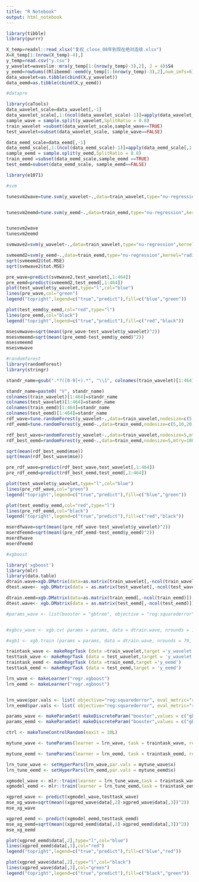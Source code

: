 ```yaml
---
title: "R Notebook"
output: html_notebook
---
```


```r
library(tibble)
library(purrr)

X_temp=readxl::read_xlsx("复权_close_08年到现在绝对连续.xlsx")
X=X_temp[1:(nrow(X_temp)-4),]
y_temp=read.csv("y.csv")
y_wavelet=waveslim::mra(y_temp[1:(nrow(y_temp)-3),2], J = 4)$S4
y_eemd=rowSums((Rlibeemd::eemd(y_temp[1:(nrow(y_temp)-3),2],num_imfs=6))[,5:6])
data_wavelet=as.tibble(cbind(X,y_wavelet))
data_eemd=as.tibble(cbind(X,y_eemd))
```

```r
#datapre

library(caTools)
data_wavelet_scale=data_wavelet[,-1]
data_wavelet_scale[,1:(ncol(data_wavelet_scale)-1)]=apply(data_wavelet_scale[,1:(ncol(data_wavelet_scale)-1)],2,scale)
sample_wave = sample.split(y_wavelet,SplitRatio = 0.8)
train_wavelet =subset(data_wavelet_scale,sample_wave==TRUE)
test_wavelet=subset(data_wavelet_scale, sample_wave==FALSE)

data_eemd_scale=data_eemd[,-1]
data_eemd_scale[,1:(ncol(data_eemd_scale)-1)]=apply(data_eemd_scale[,1:(ncol(data_eemd_scale)-1)],2,scale)
sample_eemd = sample.split(y_eemd,SplitRatio = 0.8)
train_eemd =subset(data_eemd_scale,sample_eemd ==TRUE)
test_eemd=subset(data_eemd_scale, sample_eemd==FALSE)
```

```r
library(e1071)

#svm

tunesvm2wave=tune.svm(y_wavelet~.,data=train_wavelet,type="nu-regression",kernel="radial",gamma=c(0.001,0.01,0.1,1),cost=c(1,5,10,15),nu=c(0.01,0.2,0.5,0.8),scale=F,tunecontrol=tune.control(sampling="cross",cross=10))$best.parameters


tunesvm2eemd=tune.svm(y_eemd~.,data=train_eemd,type="nu-regression",kernel="radial",gamma=c(0.001,0.01,0.1,1),cost=c(1,5,10,15),nu=c(0.01,0.2,0.5,0.8),scale=F,tunecontrol=tune.control(sampling="cross",cross=10))$best.parameters



```
```r
tunesvm2wave
tunesvm2eemd
```

```r

svmwave2=svm(y_wavelet~.,data=train_wavelet,type="nu-regression",kernel="radial",gamma=0.001,cost=10,nu=0.8,cross=10)

svmeemd2=svm(y_eemd~.,data=train_eemd,type="nu-regression",kernel="radial",gamma=0.001,cost=5,nu=0.8,cross=10)
sqrt(svmeemd2$tot.MSE)
sqrt(svmwave2$tot.MSE)
```


```r
pre_wave=predict(svmwave2,test_wavelet[,1:464])
pre_eemd=predict(svmeemd2,test_eemd[,1:464])
plot(test_wavelet$y_wavelet,type="l",col="blue")
lines(pre_wave,col="green")
legend("topright",legend=c("true","predict"),fill=c("blue","green"))

plot(test_eemd$y_eemd,col="red",type="l")
lines(pre_eemd,col="black")
legend("topright",legend=c("true","predict"),fill=c("red","black"))

msesvmwave=sqrt(mean((pre_wave-test_wavelet$y_wavelet)^2))
msesvmeemd=sqrt(mean((pre_eemd-test_eemd$y_eemd)^2))
msesvmeemd
msesvmwave

```

```r
#randomforest
library(randomForest)
library(stringr)

standr_name=gsub(".*?([0-9]+).*", "\\1", colnames(train_wavelet)[1:464])

standr_name=paste0( "V", standr_name)
colnames(train_wavelet)[1:464]=standr_name
colnames(test_wavelet)[1:464]=standr_name
colnames(train_eemd)[1:464]=standr_name
colnames(test_eemd)[1:464]=standr_name
rdf_wave=tune.randomForest(y_wavelet~.,data=train_wavelet,nodesize=c(5,10,20,40),mtry=c(50,100,200,400),ntree=c(100,500,1000),tune.control(cross=5))
rdf_eemd=tune.randomForest(y_eemd~.,data=train_eemd,nodesize=c(5,10,20,40),mtry=c(50,100,200,400),ntree=c(100,500,1000),tune.control(cross=5))
```

```r
rdf_best_wave=randomForest(y_wavelet~.,data=train_wavelet,nodesize=5,mtry=50,ntree=100)
rdf_best_eemd=randomForest(y_eemd~.,data=train_eemd,nodesize=5,mtry=100,ntree=500)

sqrt(mean(rdf_best_eemd$mse))
sqrt(mean(rdf_best_wave$mse))

pre_rdf_wave=predict(rdf_best_wave,test_wavelet[,1:464])
pre_rdf_eemd=predict(rdf_best_eemd,test_eemd[,1:464])

plot(test_wavelet$y_wavelet,type="l",col="blue")
lines(pre_rdf_wave,col="green")
legend("topright",legend=c("true","predict"),fill=c("blue","green"))

plot(test_eemd$y_eemd,col="red",type="l")
lines(pre_rdf_eemd,col="black")
legend("topright",legend=c("true","predict"),fill=c("red","black"))

mserdfwave=sqrt(mean((pre_rdf_wave-test_wavelet$y_wavelet)^2))
mserdfeemd=sqrt(mean((pre_rdf_eemd-test_eemd$y_eemd)^2))
mserdfwave
mserdfeemd
```
```r
#xgboost

library('xgboost')
library(mlr)
library(data.table)
dtrain.wave=xgb.DMatrix(data=as.matrix(train_wavelet[,-ncol(train_wavelet)]),label=(train_wavelet$y_wavelet))
dtest.wave<- xgb.DMatrix(data = as.matrix(test_wavelet[,-ncol(test_wavelet)]),label=test_wavelet$y_wavelet)

dtrain.eemd=xgb.DMatrix(data=as.matrix(train_eemd[,-ncol(train_eemd)]),label=(train_eemd$y_eemd))
dtest.wave<- xgb.DMatrix(data = as.matrix(test_eemd[,-ncol(test_eemd)]),label=test_eemd$y_eemd)

#params_wave <- list(booster = "gbtree", objective = "reg:squarederror", eta=0.3, gamma=0, max_depth=6, min_child_weight=1, subsample=1, colsample_bytree=1)


#xgbcv_wave <- xgb.cv( params = params, data = dtrain.wave, nrounds = 100, nfold = 5, showsd = T, stratified = T, print.every.n = 10, early.stop.round = 20, maximize = F)

#xgb1 <- xgb.train (params = params, data = dtrain.wave, nrounds = 79, watchlist = list(val=dtest.wave,train=dtrain.wave), print.every.n = 10, early.stop.round = 10, maximize = F)

```

```r




traintask_wave <- makeRegrTask (data =train_wavelet,target ='y_wavelet')
testtask_wave <- makeRegrTask (data = test_wavelet,target = 'y_wavelet')
traintask_eemd <- makeRegrTask (data =train_eemd,target ='y_eemd')
testtask_eemd <- makeRegrTask (data = test_eemd,target = 'y_eemd')

lrn_wave <- makeLearner("regr.xgboost")
lrn_eemd <- makeLearner("regr.xgboost")


lrn_wave$par.vals <- list( objective="reg:squarederror", eval_metric="rmse", nrounds=100L, eta=0.1)
lrn_eemd$par.vals <- list( objective="reg:squarederror", eval_metric="rmse", nrounds=100L, eta=0.1)

params_wave <- makeParamSet( makeDiscreteParam("booster",values = c("gbtree","gblinear")), makeIntegerParam("max_depth",lower = 3L,upper = 10L), makeNumericParam("min_child_weight",lower = 1L,upper = 10L), makeNumericParam("subsample",lower = 0.5,upper = 1), makeNumericParam("colsample_bytree",lower = 0.5,upper = 1))
params_eemd <- makeParamSet( makeDiscreteParam("booster",values = c("gbtree","gblinear")), makeIntegerParam("max_depth",lower = 3L,upper = 10L), makeNumericParam("min_child_weight",lower = 1L,upper = 10L), makeNumericParam("subsample",lower = 0.5,upper = 1), makeNumericParam("colsample_bytree",lower = 0.5,upper = 1))

ctrl <- makeTuneControlRandom(maxit = 10L)
```

```r


mytune_wave <- tuneParams(learner = lrn_wave, task = traintask_wave, resampling = cv10, par.set = params_wave, control = ctrl, show.info = T)

mytune_eemd <- tuneParams(learner = lrn_eemd, task = traintask_eemd, resampling = cv10, par.set = params_eemd, control = ctrl, show.info = T)

```

```r

lrn_tune_wave <- setHyperPars(lrn_wave,par.vals = mytune_wave$x)
lrn_tune_eemd <- setHyperPars(lrn_eemd,par.vals = mytune_eemd$x)

xgmodel_wave <- mlr::train(learner = lrn_tune_wave,task = traintask_wave)
xgmodel_eemd <- mlr::train(learner = lrn_tune_eemd,task = traintask_eemd)

xgpred_wave <- predict(xgmodel_wave,testtask_wave)
mse_xg_wave=sqrt(mean((xgpred_wave$data[,2]-xgpred_wave$data[,3])^2))
mse_xg_wave

xgpred_eemd <- predict(xgmodel_eemd,testtask_eemd)
mse_xg_eemd=sqrt(mean((xgpred_eemd$data[,2]-xgpred_eemd$data[,3])^2))
mse_xg_eemd

plot(xgpred_eemd$data[,2],type="l",col="blue")
lines(xgpred_eemd$data[,3],col="red")
legend("topright",legend=c("true","predict"),fill=c("blue","red"))

plot(xgpred_wave$data[,2],type="l",col="black")
lines(xgpred_wave$data[,3],col="green")
legend("topright",legend=c("true","predict"),fill=c("black","green"))


```
